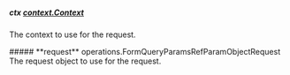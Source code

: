 
##### **ctx** [context.Context](https://pkg.go.dev/context#Context)
The context to use for the request.

<Collapsible>
    ##### **request** operations.FormQueryParamsRefParamObjectRequest
    The request object to use for the request.
    <Collapsible.Break/>
    <FormQueryParamsRefParamObjectRequest/>
</Collapsible>


